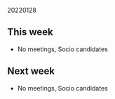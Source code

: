 20220128  

## This week

- No meetings, Socio candidates

## Next week

- No meetings, Socio candidates
